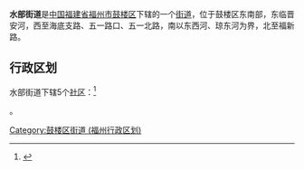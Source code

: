{{中国乡级行政区|35/01/02/008/000
|景观照片文件名 = 
|景观照片描述 = 
|汉语拼音 = 
|其他语言 = 
|其他语言名称 = 
|旧称 = 
|地名出处 = 
|位置图文件名 = 
|位置图描述 = 
|自定义图片= 
|建置时间 = 
|政府驻地 =龙庭路39号
|毗邻 =[[温泉街道|温泉街道]]、[[安泰街道|安泰街道]]、[[新港街道_(福州市)|新港街道]]、[[茶亭街道|茶亭街道]]、[[王庄街道|王庄街道]]、[[岳峰镇|岳峰镇]]
|总面积 =1.31平方公里
|总人口 = 
|总人口年份 = 
|户籍人口 =12050户
|户籍人口年份 =2020
|常住人口 =33717人
|常住人口年份 =2020
|人口密度 = 
|GDP = 
|GDP年份 = 
|邮政编码 = 
|电话区号 = 591
|官方网站 = 
|网站名称 = 
}}
'''水部街道'''是[[中华人民共和国|中国]][[福建省|福建省]][[福州市|福州市]][[鼓楼区_(福州市)|鼓楼区]]下辖的一个[[街道办事处|街道]]，位于鼓楼区东南部，东临晋安河，西至海底支路、五一路口、五一北路，南以东西河、琼东河为界，北至福新路。

== 行政区划 ==

水部街道下辖5个[[社区_(行政区划)|社区]]：<ref>{{PRC admin/ref sgc|35/01/02/008}}</ref>

{{PRC admin/children|35/01/02/008/000}}。

{{PRC admin/navcat|35/01/02/008/000}}
{{福建小作品}}
[[Category:鼓楼区街道_(福州行政区划)|Category:鼓楼区街道 (福州行政区划)]]